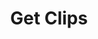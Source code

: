 ---
title: 'Get Clips'
openapi: 'GET /api/request/aiclip/get'
description: 'Description of your new file.'
---